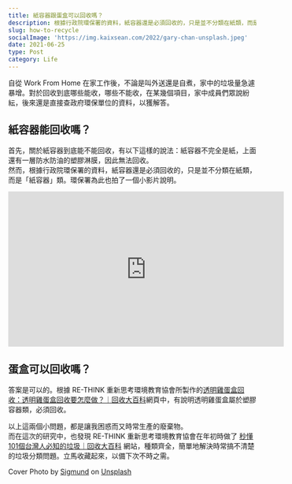 ```yaml
---
title: 紙容器跟蛋盒可以回收嗎？
description: 根據行政院環保署的資料，紙容器還是必須回收的，只是並不分類在紙類，而是「紙容器」類。環保署為此也拍了一個小影片說明。
slug: how-to-recycle
socialImage: 'https://img.kaixsean.com/2022/gary-chan-unsplash.jpeg'
date: 2021-06-25
type: Post
category: Life
---
```


自從 Work From Home 在家工作後，不論是叫外送還是自煮，家中的垃圾量急遽暴增。對於回收到底哪些能收，哪些不能收，在某幾個項目，家中成員們眾說紛紜，後來還是直接查政府環保單位的資料，以獲解答。

## 紙容器能回收嗎？
首先，關於紙容器到底能不能回收，有以下這樣的說法：紙容器不完全是紙，上面還有一層防水防油的塑膠淋膜，因此無法回收。  
然而，根據行政院環保署的資料，紙容器還是必須回收的，只是並不分類在紙類，而是「紙容器」類。環保署為此也拍了一個小影片說明。

<iframe width="560" height="315" src="https://www.youtube.com/embed/t7XGZcTs7Yk" title="YouTube video player" frameborder="0" allow="accelerometer; autoplay; clipboard-write; encrypted-media; gyroscope; picture-in-picture" allowfullscreen></iframe>

## 蛋盒可以回收嗎？
答案是可以的。根據 RE-THINK 重新思考環境教育協會所製作的[透明雞蛋盒回收：透明雞蛋盒回收要怎麼做？｜回收大百科](https://recycle.rethinktw.org/trash/23)網頁中，有說明透明雞蛋盒屬於塑膠容器類，必須回收。

以上這兩個小問題，都是讓我困惑而又時常生產的廢棄物。  
而在這次的研究中，也發現 RE-THINK 重新思考環境教育協會在年初時做了 [秒懂101個台灣人必知的垃圾｜回收大百科](https://recycle.rethinktw.org/) 網站，種類齊全，簡單地解決時常搞不清楚的垃圾分類問題。立馬收藏起來，以備下次不時之需。

Cover Photo by  [Sigmund](https://unsplash.com/@sigmund?utm_source=unsplash&utm_medium=referral&utm_content=creditCopyText)  on  [Unsplash](https://unsplash.com/s/photos/recycle?utm_source=unsplash&utm_medium=referral&utm_content=creditCopyText)